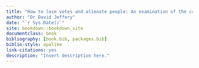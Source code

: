 ```yaml
--- 
title: "How to lose votes and alienate people: An examination of the causes of Conservative decline in Liverpool since 1945"
author: "Dr David Jeffery"
date: "`r Sys.Date()`"
site: bookdown::bookdown_site
documentclass: book
bibliography: [book.bib, packages.bib]
biblio-style: apalike
link-citations: yes
description: "Insert description here." 
---
```


